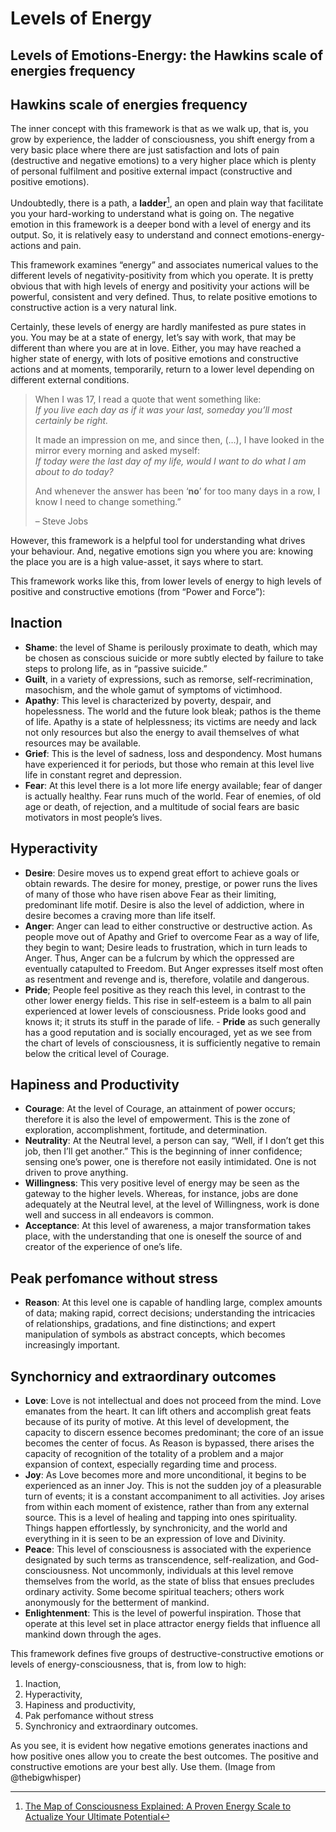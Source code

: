 
# Levels of Energy


## Levels of Emotions-Energy: the Hawkins scale of energies frequency 

::: {.callout-note}
## Hawkins scale of energies frequency
The inner concept with this framework is that as we walk up, that is, you grow by experience, the ladder of consciousness, you shift energy from a very basic place where there are just satisfaction and lots of pain (destructive and negative emotions) to a very higher place which is plenty of personal fulfilment and positive external impact (constructive and positive emotions).
:::

Undoubtedly, there is a path, a **ladder**[^1], an open and plain way that facilitate you your hard-working to understand what is going on. The negative emotion in this framework is a deeper bond with a level of energy and its output. So, it is relatively easy to understand and connect emotions-energy-actions and pain.

This framework examines “energy” and associates numerical values to the different levels of negativity-positivity from which you operate. It is pretty obvious that with high levels of energy and positivity your actions will be powerful, consistent and very defined. Thus, to relate positive emotions to constructive action is a very natural link.

Certainly, these levels of energy are hardly manifested as pure states in you. You may be at a state of energy, let’s say with work, that may be different than where you are at in love. Either, you may have reached a higher state of energy, with lots of positive emotions and constructive actions and at moments, temporarily, return to a lower level depending on different external conditions.

>When I was 17, I read a quote that went something like:  
>*If you live each day as if it was your last, someday you’ll most certainly be right.*  
>
>It made an impression on me, and since then, (...), I have looked in the mirror every morning and asked myself:  
>*If today were the last day of my life, would I want to do what I am about to do today?* 
> 
>And whenever the answer has been '**no**' for too many days in a row, I know I need to change something." 
> 
>-- Steve Jobs

However, this framework is a helpful tool for understanding what drives your behaviour. And, negative emotions sign you where you are: knowing the place you are is a high value-asset, it says where to start.

This framework works like this, from lower levels of energy to high levels of positive and constructive emotions (from "Power and Force"): 

## Inaction

- **Shame**: the level of Shame is perilously proximate to death, which may be chosen as conscious suicide or more subtly elected by failure to take steps to prolong life, as in “passive suicide.” 
- **Guilt**, in a variety of expressions, such as remorse, self-recrimination, masochism, and the whole gamut of symptoms of victimhood. 
- **Apathy**: This level is characterized by poverty, despair, and hopelessness. The world and the future look bleak; pathos is the theme of life. Apathy is a state of helplessness; its victims are needy and lack not only resources but also the energy to avail themselves of what resources may be available.
- **Grief**: This is the level of sadness, loss and despondency. Most humans have experienced it for periods, but those who remain at this level live life in constant regret and depression. 
- **Fear**: At this level there is a lot more life energy available; fear of danger is actually healthy. Fear runs much of the world. Fear of enemies, of old age or death, of rejection, and a multitude of social fears are basic motivators in most people’s lives.

## Hyperactivity 

- **Desire**: Desire moves us to expend great effort to achieve goals or obtain rewards. The desire for money, prestige, or power runs the lives of many of those who have risen above Fear as their limiting, predominant life motif. Desire is also the level of addiction, where in desire becomes a craving more than life itself. 
- **Anger**: Anger can lead to either constructive or destructive action. As people move out of Apathy and Grief to overcome Fear as a way of life, they begin to want; Desire leads to frustration, which in turn leads to Anger. Thus, Anger can be a fulcrum by which the oppressed are eventually catapulted to Freedom. But Anger expresses itself most often as resentment and revenge and is, therefore, volatile and dangerous.
- **Pride**; People feel positive as they reach this level, in contrast to the other lower energy fields. This rise in self-esteem is a balm to all pain experienced at lower levels of consciousness. Pride looks good and knows it; it struts its stuff in the parade of life. - **Pride** as such generally has a good reputation and is socially encouraged, yet as we see from the chart of levels of consciousness, it is sufficiently negative to remain below the critical level of Courage. 

## Hapiness and Productivity

- **Courage**: At the level of Courage, an attainment of power occurs; therefore it is also the level of empowerment. This is the zone of exploration, accomplishment, fortitude, and determination. 
- **Neutrality**: At the Neutral level, a person can say, “Well, if I don’t get this job, then I’ll get another.” This is the beginning of inner confidence; sensing one’s power, one is therefore not easily intimidated. One is not driven to prove anything. 
- **Willingness**: This very positive level of energy may be seen as the gateway to the higher levels. Whereas, for instance, jobs are done adequately at the Neutral level, at the level of Willingness, work is done well and success in all endeavors is common. 
- **Acceptance**: At this level of awareness, a major transformation takes place, with the understanding that one is oneself the source of and creator of the experience of one’s life.

## Peak perfomance without stress

- **Reason**: At this level one is capable of handling large, complex amounts of data; making rapid, correct decisions; understanding the intricacies of relationships, gradations, and fine distinctions; and expert manipulation of symbols as abstract concepts, which becomes increasingly important.

## Synchornicy and extraordinary outcomes

- **Love**: Love is not intellectual and does not proceed from the mind. Love emanates from the heart. It can lift others and accomplish great feats because of its purity of motive. At this level of development, the capacity to discern essence becomes predominant; the core of an issue becomes the center of focus. As Reason is bypassed, there arises the capacity of recognition of the totality of a problem and a major expansion of context, especially regarding time and process. 
- **Joy**:  As Love becomes more and more unconditional, it begins to be experienced as an inner Joy. This is not the sudden joy of a pleasurable turn of events; it is a constant accompaniment to all activities. Joy arises from within each moment of existence, rather than from any external source. This is a level of healing and tapping into ones spirituality.  Things happen effortlessly, by synchronicity, and the world and everything in it is seen to be an expression of love and Divinity. 
- **Peace**: This level of consciousness is associated with the experience designated by such terms as transcendence, self-realization, and God-consciousness. Not uncommonly, individuals at this level remove themselves from the world, as the state of bliss that ensues precludes ordinary activity. Some become spiritual teachers; others work anonymously for the betterment of mankind.
- **Enlightenment**: This is the level of powerful inspiration. Those that operate at this level set in place attractor energy fields that influence all mankind down through the ages.

::: {.callout-note}
This framework defines five groups of destructive-constructive emotions or levels of energy-consciousness, that is, from low to high:

1. Inaction,
2. Hyperactivity,
3. Hapiness and productivity,
4. Pak perfomance without stress
5. Synchronicy and extraordinary outcomes.
:::

As you see, it is evident how negative emotions generates inactions and how positive ones allow you to create the best outcomes. The positive and constructive emotions are your best ally. Use them. (Image from @thebigwhisper)


[^1]: [The Map of Consciousness Explained: A Proven Energy Scale to Actualize Your Ultimate Potential](https://www.goodreads.com/book/show/53780837-the-map-of-consciousness-explained){.external}
